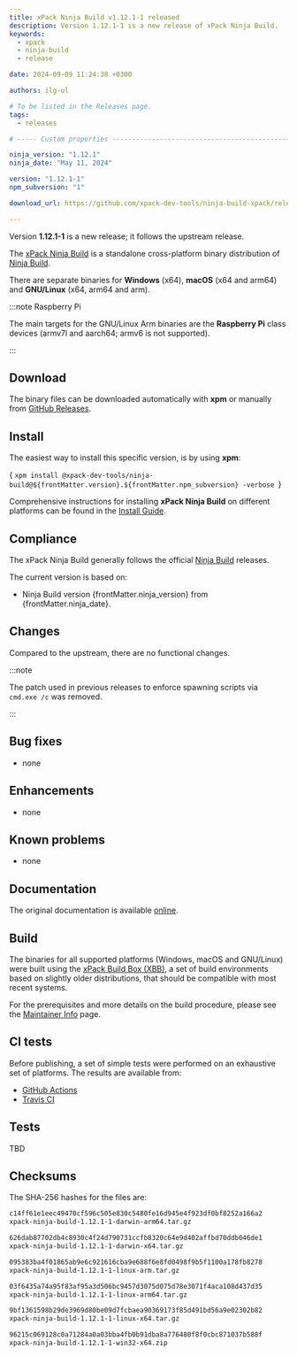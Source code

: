 ```yaml
---
title: xPack Ninja Build v1.12.1-1 released
description: Version 1.12.1-1 is a new release of xPack Ninja Build.
keywords:
  - xpack
  - ninja-build
  - release

date: 2024-09-09 11:24:38 +0300

authors: ilg-ul

# To be listed in the Releases page.
tags:
  - releases

# ----- Custom properties -----------------------------------------------------

ninja_version: "1.12.1"
ninja_date: "May 11, 2024"

version: "1.12.1-1"
npm_subversion: "1"

download_url: https://github.com/xpack-dev-tools/ninja-build-xpack/releases/tag/v1.12.1-1/

---
```


<head><title>{frontMatter.title}</title></head>

Version **1.12.1-1** is a new release; it follows the upstream release.

<!-- truncate -->



The [xPack Ninja Build](https://xpack-dev-tools.github.io/ninja-build-xpack/)
is a standalone cross-platform binary distribution of
[Ninja Build](https://ninja-build.org).

There are separate binaries for **Windows** (x64),
**macOS** (x64 and arm64)
and **GNU/Linux** (x64, arm64 and arm).

:::note Raspberry Pi

The main targets for the GNU/Linux Arm
binaries are the **Raspberry Pi** class devices (armv7l and aarch64;
armv6 is not supported).

:::

## Download

The binary files can be downloaded automatically with **xpm** or manually
from <a href={frontMatter.download_url}>GitHub Releases</a>.

<Prerequisites/>

## Install

The easiest way to install this specific version, is by using **xpm**:

<CodeBlock language="console"> {
`xpm install @xpack-dev-tools/ninja-build@${frontMatter.version}.${frontMatter.npm_subversion} -verbose
`} </CodeBlock>

Comprehensive instructions for installing **xPack Ninja Build** on different platforms
can be found in the [Install Guide](/docs/install/).

## Compliance

The xPack Ninja Build generally follows the official
[Ninja Build](https://ninja-build.org) releases.

The current version is based on:

- Ninja Build version {frontMatter.ninja_version}
from {frontMatter.ninja_date}.

## Changes

Compared to the upstream, there are no functional changes.

:::note

The patch used in previous releases to enforce
spawning scripts via `cmd.exe /c` was removed.

:::

## Bug fixes

- none

## Enhancements

- none

## Known problems

- none

## Documentation

The original documentation is available
[online](https://ninja-build.org/manual.html).

## Build

The binaries for all supported platforms
(Windows, macOS and GNU/Linux) were built using the
[xPack Build Box (XBB)](https://xpack.github.io/xbb/), a set
of build environments based on slightly older distributions, that should be
compatible with most recent systems.

For the prerequisites and more details on the build procedure, please see the
[Maintainer Info](/docs/maintainer/) page.

## CI tests

Before publishing, a set of simple tests were performed on an exhaustive
set of platforms. The results are available from:

- [GitHub Actions](https://github.com/xpack-dev-tools/ninja-build-xpack/actions/)
- [Travis CI](https://app.travis-ci.com/github/xpack-dev-tools/ninja-build-xpack/builds/)

## Tests

TBD

## Checksums

The SHA-256 hashes for the files are:

```txt
c14ff61e1eec49470cf596c505e830c5480fe16d945e4f923df0bf8252a166a2
xpack-ninja-build-1.12.1-1-darwin-arm64.tar.gz

626dab87702db4c8930c4f24d790731ccfb8320c64e9d402affbd70ddb046de1
xpack-ninja-build-1.12.1-1-darwin-x64.tar.gz

095383ba4f01865ab9e6c921616cba9e688f6e8fd0498f9b5f1100a178fb8278
xpack-ninja-build-1.12.1-1-linux-arm.tar.gz

03f6435a74a95f83af95a3d506bc9457d3075d075d78e3071f4aca108d437d35
xpack-ninja-build-1.12.1-1-linux-arm64.tar.gz

9bf1361598b29de3969d80be09d7fcbaea90369173f85d491bd56a9e02302b82
xpack-ninja-build-1.12.1-1-linux-x64.tar.gz

96215c069128c0a71284a0a03bba4fb0b91dba8a776480f8f0cbc871037b588f
xpack-ninja-build-1.12.1-1-win32-x64.zip

```

<DeprecationNotices/>

<DownloadAnalytics version={frontMatter.version}/>
